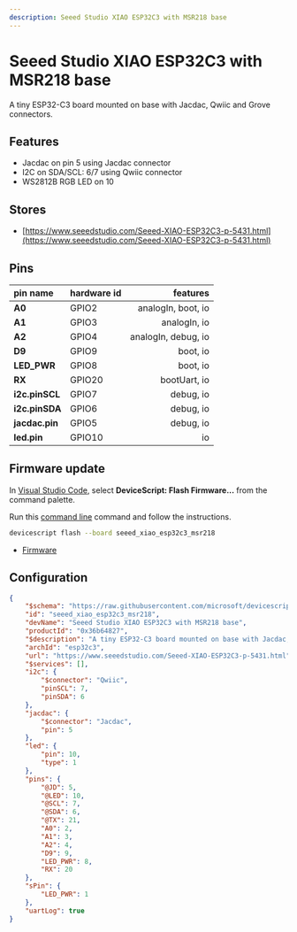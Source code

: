 ```yaml
---
description: Seeed Studio XIAO ESP32C3 with MSR218 base
---
```

# Seeed Studio XIAO ESP32C3 with MSR218 base


A tiny ESP32-C3 board mounted on base with Jacdac, Qwiic and Grove connectors.


## Features

-  Jacdac on pin 5 using Jacdac connector
-  I2C on SDA/SCL: 6/7 using Qwiic connector
-  WS2812B RGB LED on 10

## Stores

-  [https://www.seeedstudio.com/Seeed-XIAO-ESP32C3-p-5431.html](https://www.seeedstudio.com/Seeed-XIAO-ESP32C3-p-5431.html)

## Pins

| pin name | hardware id | features |
|:---------|:------------|---------:|
| **A0** |  GPIO2 |  analogIn,  boot,  io |
| **A1** |  GPIO3 |  analogIn,  io |
| **A2** |  GPIO4 |  analogIn,  debug,  io |
| **D9** |  GPIO9 |  boot,  io |
| **LED_PWR** |  GPIO8 |  boot,  io |
| **RX** |  GPIO20 |  bootUart,  io |
| **i2c.pinSCL** |  GPIO7 |  debug,  io |
| **i2c.pinSDA** |  GPIO6 |  debug,  io |
| **jacdac.pin** |  GPIO5 |  debug,  io |
| **led.pin** |  GPIO10 |  io |



## Firmware update

In [Visual Studio Code](/getting-started/vscode),
select **DeviceScript: Flash Firmware...** from the command palette.
        
Run this [command line](/api/cli) command and follow the instructions.

```bash
devicescript flash --board seeed_xiao_esp32c3_msr218
```


- [Firmware](https://github.com/microsoft/devicescript-esp32/releases/latest/download/devicescript-esp32c3-seeed_xiao_esp32c3_msr218-0x0.bin)

## Configuration

```json title="seeed_xiao_esp32c3_msr218.json"
{
    "$schema": "https://raw.githubusercontent.com/microsoft/devicescript-esp32/main/boards/esp32deviceconfig.schema.json",
    "id": "seeed_xiao_esp32c3_msr218",
    "devName": "Seeed Studio XIAO ESP32C3 with MSR218 base",
    "productId": "0x36b64827",
    "$description": "A tiny ESP32-C3 board mounted on base with Jacdac, Qwiic and Grove connectors.",
    "archId": "esp32c3",
    "url": "https://www.seeedstudio.com/Seeed-XIAO-ESP32C3-p-5431.html",
    "$services": [],
    "i2c": {
        "$connector": "Qwiic",
        "pinSCL": 7,
        "pinSDA": 6
    },
    "jacdac": {
        "$connector": "Jacdac",
        "pin": 5
    },
    "led": {
        "pin": 10,
        "type": 1
    },
    "pins": {
        "@JD": 5,
        "@LED": 10,
        "@SCL": 7,
        "@SDA": 6,
        "@TX": 21,
        "A0": 2,
        "A1": 3,
        "A2": 4,
        "D9": 9,
        "LED_PWR": 8,
        "RX": 20
    },
    "sPin": {
        "LED_PWR": 1
    },
    "uartLog": true
}
```
